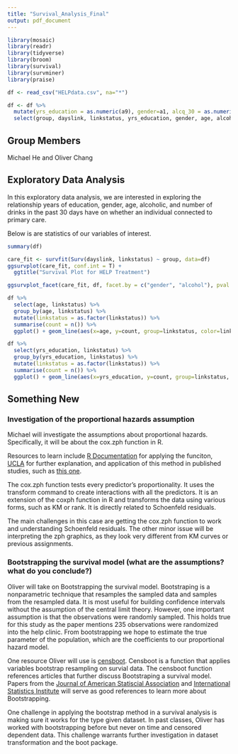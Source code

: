 ```yaml
---
title: "Survival_Analysis_Final"
output: pdf_document
---
```


```r
library(mosaic)
library(readr)
library(tidyverse)
library(broom)
library(survival)
library(survminer)
library(praise)
```


```r
df <- read_csv("HELPdata.csv", na="*")
```

```r
df <- df %>%
  mutate(yrs_education = as.numeric(a9), gender=a1, alcq_30 = as.numeric(alcq_30)) %>%
  select(group, dayslink, linkstatus, yrs_education, gender, age, alcohol, alcq_30)
```

## Group Members

Michael He and Oliver Chang

## Exploratory Data Analysis

In this exploratory data analysis, we are interested in exploring the relationship years of education, gender, age, alcoholic, and number of drinks in the past 30 days have on whether an individual connected to primary care.

Below is are statistics of our variables of interest.
```r
summary(df)
```


```r
care_fit <- survfit(Surv(dayslink, linkstatus) ~ group, data=df)
ggsurvplot(care_fit, conf.int = T) +
  ggtitle("Survival Plot for HELP Treatment")
```

```r
ggsurvplot_facet(care_fit, df, facet.by = c("gender", "alcohol"), pval = TRUE)
```


```r
df %>%
  select(age, linkstatus) %>%
  group_by(age, linkstatus) %>%
  mutate(linkstatus = as.factor(linkstatus)) %>%
  summarise(count = n()) %>%
  ggplot() + geom_line(aes(x=age, y=count, group=linkstatus, color=linkstatus)) + geom_point(aes(x=age, y=count, group=linkstatus, color=linkstatus))
```

```r
df %>%
  select(yrs_education, linkstatus) %>%
  group_by(yrs_education, linkstatus) %>%
  mutate(linkstatus = as.factor(linkstatus)) %>%
  summarise(count = n()) %>%
  ggplot() + geom_line(aes(x=yrs_education, y=count, group=linkstatus, color=linkstatus)) + geom_point(aes(x=yrs_education, y=count, group=linkstatus, color=linkstatus))
```


## Something New

### Investigation of the proportional hazards assumption

Michael will investigate the assumptions about proportional hazards. Specifically, it will be about the cox.zph function in R.

Resources to learn include [R Documentation](https://www.rdocumentation.org/packages/survival/versions/3.2-7/topics/cox.zph) for applying the funciton, [UCLA](https://stats.idre.ucla.edu/r/examples/asa/r-applied-survival-analysis-ch-6/) for further explanation, and application of this method in published studies, such as [this one](https://pubmed.ncbi.nlm.nih.gov/10619055/).

 The cox.zph function tests every predictor's proportionality. It uses the transform command to create interactions with all the predictors. It is an extension of the coxph function in R and transforms the data using various forms, such as KM or rank. It is directly related to Schoenfeld residuals.

The main challenges in this case are getting the cox.zph function to work and understanding Schoenfeld residuals. The other minor issue will be interpreting the zph graphics, as they look very different from KM curves or previous assignments.




### Bootstrapping the survival model (what are the assumptions?  what do you conclude?)

Oliver will take on Bootstrapping the survival model. Bootstraping is a nonparametric technique that resamples the sampled data and samples from the resampled data. It is most useful for building confidence intervals without the assumption of the central limit theory. However, one important assumption is that the observations were randomly sampled. This holds true for this study as the paper mentions 235 observations were randomized into the help clinic. From bootstrapping we hope to estimate the true parameter of the population, which are the coefficients to our proportional hazard model.

One resource Oliver will use is [censboot](https://stat.ethz.ch/R-manual/R-patched/library/boot/html/censboot.html). Censboot is a function that applies variables bootstrap resampling on survial data. The censboot function references articles that further discuss Bootstraping a survival model. Papers from the [Journal of American Statiscial Association](https://www.jstor.org/stable/2290992?seq=1) and [International Statistics Institute](https://www-jstor-org.ccl.idm.oclc.org/stable/1403683?seq=8#metadata_info_tab_contents) will serve as good references to learn more about Bootstrapping.

One challenge in applying the bootstrap method in a survival analysis is making sure it works for the type given dataset. In past classes, Oliver has worked with bootstrapping before but never on time and censored dependent data. This challenge warrants further investigation in dataset transformation and the boot package.
